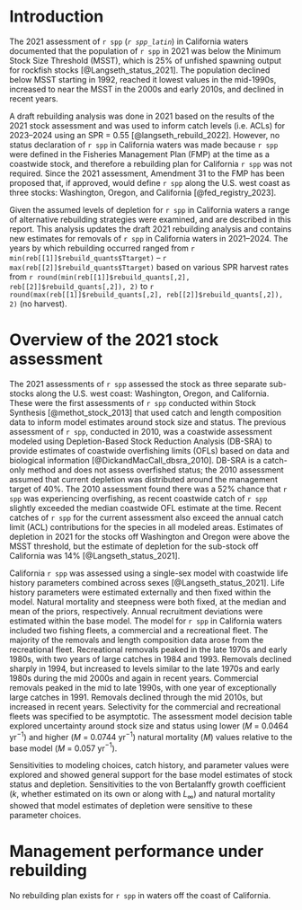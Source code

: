 # Introduction

The 2021 assessment of `r spp` (_`r spp_latin`_) in California waters documented that the population of `r spp` in 2021 was below the Minimum Stock Size Threshold (MSST), which is 25$\%$ of unfished spawning output for rockfish stocks [@Langseth_status_2021]. The population declined below MSST starting in 1992, reached it lowest values in the mid-1990s, increased to near the MSST in the 2000s and early 2010s, and declined in recent years. 

A draft rebuilding analysis was done in 2021 based on the results of the 2021 stock assessment and was used to inform catch levels (i.e. ACLs) for 2023--2024 using an SPR = 0.55 [@langseth_rebuild_2022]. However, no status declaration of `r spp` in California waters was made because `r spp` were defined in the Fisheries Management Plan (FMP) at the time as a coastwide stock, and therefore a rebuilding plan for California `r spp` was not required. Since the 2021 assessment, Amendment 31 to the FMP has been proposed that, if approved, would define `r spp` along the U.S. west coast as three stocks: Washington, Oregon, and California [@fed_registry_2023].

Given the assumed levels of depletion for `r spp` in California waters a range of alternative rebuilding strategies were examined, and are described in this report. This analysis updates the draft 2021 rebuilding analysis and contains new estimates for removals of `r spp` in California waters in 2021--2024. The years by which rebuilding occurred ranged from `r min(reb[[1]]$rebuild_quants$Ttarget)` -- `r max(reb[[2]]$rebuild_quants$Ttarget)` based on various SPR harvest rates from `r round(min(reb[[1]]$rebuild_quants[,2], reb[[2]]$rebuild_quants[,2]), 2)` to `r round(max(reb[[1]]$rebuild_quants[,2], reb[[2]]$rebuild_quants[,2]), 2)` (no harvest). 


# Overview of the 2021 stock assessment

The 2021 assessments of `r spp` assessed the stock as three separate sub-stocks along the U.S. west coast: Washington, Oregon, and California. These were the first assessments of `r spp` conducted within Stock Synthesis [@methot_stock_2013] that used catch and length composition data to inform model estimates around stock size and status. The previous assessment of `r spp`, conducted in 2010, was a coastwide assessment modeled using Depletion-Based Stock Reduction Analysis (DB-SRA) to provide estimates of coastwide overfishing limits (OFLs) based on data and biological information [@DickandMacCall_dbsra_2010]. DB-SRA is a catch-only method and does not assess overfished status; the 2010 assessment assumed that current depletion was distributed around the management target of 40$\%$. The 2010 assessment found there was a 52$\%$ chance that `r spp` was experiencing overfishing, as recent coastwide catch of `r spp` slightly exceeded the median coastwide OFL estimate at the time. Recent catches of `r spp` for the current assessment also exceed the annual catch limit (ACL) contributions for the species in all modeled areas. Estimates of depletion in 2021 for the stocks off Washington and Oregon were above the MSST threshold, but the estimate of depletion for the sub-stock off California was 14$\%$ [@Langseth_status_2021].

California `r spp` was assessed using a single-sex model with coastwide life history parameters combined across sexes [@Langseth_status_2021]. Life history parameters were estimated externally and then fixed within the model. Natural mortality and steepness were both fixed, at the median and mean of the priors, respectively. Annual recruitment deviations were estimated within the base model. The model for `r spp` in California waters included two fishing fleets, a commercial and a recreational fleet. The majority of the removals and length composition data arose from the recreational fleet. Recreational removals peaked in the late 1970s and early 1980s, with two years of large catches in 1984 and 1993. Removals declined sharply in 1994, but increased to levels similar to the late 1970s and early 1980s during the mid 2000s and again in recent years. Commercial removals peaked in the mid to late 1990s, with one year of exceptionally large catches in 1991. Removals declined through the mid 2010s, but increased in recent years. Selectivity for the commercial and recreational fleets was specified to be asymptotic. The assessment model decision table explored uncertainty around stock size and status using lower ($M$ = 0.0464 yr$^{-1}$) and higher ($M$ = 0.0744 yr$^{-1}$) natural mortality ($M$) values relative to the base model ($M$ = 0.057 yr$^{-1}$).

Sensitivities to modeling choices, catch history, and parameter values were explored and showed general support for the base model estimates of stock status and depletion. Sensitivities to the von Bertalanffy growth coefficient ($k$, whether estimated on its own or along with $L_\infty$) and natural mortality showed that model estimates of depletion were sensitive to these parameter choices.  

# Management performance under rebuilding

No rebuilding plan exists for `r spp` in waters off the coast of California.

<!-- This is the first rebuilding plan for `r spp` in waters off the coast of California. -->


